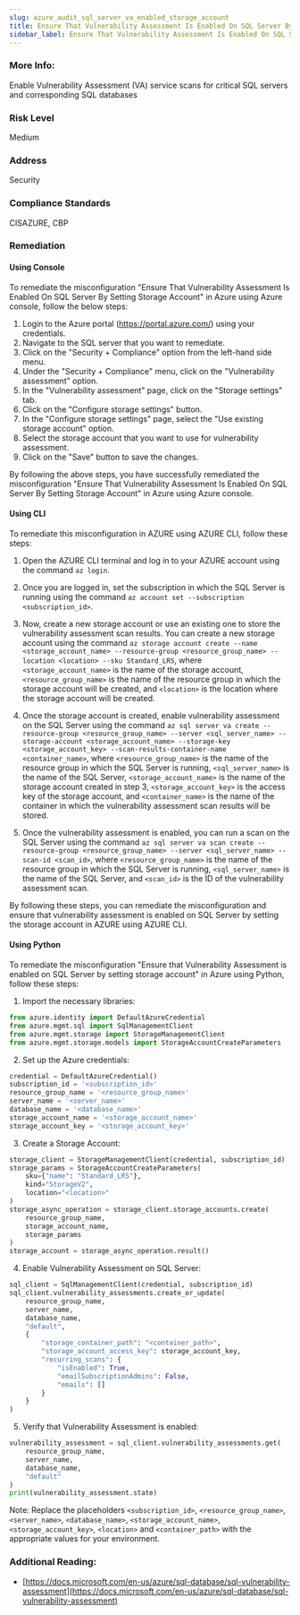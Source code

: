 ```yaml
---
slug: azure_audit_sql_server_va_enabled_storage_account
title: Ensure That Vulnerability Assessment Is Enabled On SQL Server By Setting Storage Account
sidebar_label: Ensure That Vulnerability Assessment Is Enabled On SQL Server By Setting Storage Account
---
```


### More Info:

Enable Vulnerability Assessment (VA) service scans for critical SQL servers and corresponding SQL databases

### Risk Level

Medium

### Address

Security

### Compliance Standards

CISAZURE, CBP

### Remediation

#### Using Console

To remediate the misconfiguration "Ensure That Vulnerability Assessment Is Enabled On SQL Server By Setting Storage Account" in Azure using Azure console, follow the below steps:

1. Login to the Azure portal (https://portal.azure.com/) using your credentials.
2. Navigate to the SQL server that you want to remediate.
3. Click on the "Security + Compliance" option from the left-hand side menu.
4. Under the "Security + Compliance" menu, click on the "Vulnerability assessment" option.
5. In the "Vulnerability assessment" page, click on the "Storage settings" tab.
6. Click on the "Configure storage settings" button.
7. In the "Configure storage settings" page, select the "Use existing storage account" option.
8. Select the storage account that you want to use for vulnerability assessment.
9. Click on the "Save" button to save the changes.

By following the above steps, you have successfully remediated the misconfiguration "Ensure That Vulnerability Assessment Is Enabled On SQL Server By Setting Storage Account" in Azure using Azure console.

#### Using CLI

To remediate this misconfiguration in AZURE using AZURE CLI, follow these steps:

1. Open the AZURE CLI terminal and log in to your AZURE account using the command `az login`.

2. Once you are logged in, set the subscription in which the SQL Server is running using the command `az account set --subscription <subscription_id>`.

3. Now, create a new storage account or use an existing one to store the vulnerability assessment scan results. You can create a new storage account using the command `az storage account create --name <storage_account_name> --resource-group <resource_group_name> --location <location> --sku Standard_LRS`, where `<storage_account_name>` is the name of the storage account, `<resource_group_name>` is the name of the resource group in which the storage account will be created, and `<location>` is the location where the storage account will be created.

4. Once the storage account is created, enable vulnerability assessment on the SQL Server using the command `az sql server va create --resource-group <resource_group_name> --server <sql_server_name> --storage-account <storage_account_name> --storage-key <storage_account_key> --scan-results-container-name <container_name>`, where `<resource_group_name>` is the name of the resource group in which the SQL Server is running, `<sql_server_name>` is the name of the SQL Server, `<storage_account_name>` is the name of the storage account created in step 3, `<storage_account_key>` is the access key of the storage account, and `<container_name>` is the name of the container in which the vulnerability assessment scan results will be stored.

5. Once the vulnerability assessment is enabled, you can run a scan on the SQL Server using the command `az sql server va scan create --resource-group <resource_group_name> --server <sql_server_name> --scan-id <scan_id>`, where `<resource_group_name>` is the name of the resource group in which the SQL Server is running, `<sql_server_name>` is the name of the SQL Server, and `<scan_id>` is the ID of the vulnerability assessment scan.

By following these steps, you can remediate the misconfiguration and ensure that vulnerability assessment is enabled on SQL Server by setting the storage account in AZURE using AZURE CLI.

#### Using Python

To remediate the misconfiguration "Ensure that Vulnerability Assessment is enabled on SQL Server by setting storage account" in Azure using Python, follow these steps:

1. Import the necessary libraries:

```python
from azure.identity import DefaultAzureCredential
from azure.mgmt.sql import SqlManagementClient
from azure.mgmt.storage import StorageManagementClient
from azure.mgmt.storage.models import StorageAccountCreateParameters
```

2. Set up the Azure credentials:

```python
credential = DefaultAzureCredential()
subscription_id = '<subscription_id>'
resource_group_name = '<resource_group_name>'
server_name = '<server_name>'
database_name = '<database_name>'
storage_account_name = '<storage_account_name>'
storage_account_key = '<storage_account_key>'
```

3. Create a Storage Account:

```python
storage_client = StorageManagementClient(credential, subscription_id)
storage_params = StorageAccountCreateParameters(
    sku={"name": "Standard_LRS"},
    kind="StorageV2",
    location="<location>"
)
storage_async_operation = storage_client.storage_accounts.create(
    resource_group_name,
    storage_account_name,
    storage_params
)
storage_account = storage_async_operation.result()
```

4. Enable Vulnerability Assessment on SQL Server:

```python
sql_client = SqlManagementClient(credential, subscription_id)
sql_client.vulnerability_assessments.create_or_update(
    resource_group_name,
    server_name,
    database_name,
    "default",
    {
        "storage_container_path": "<container_path>",
        "storage_account_access_key": storage_account_key,
        "recurring_scans": {
            "isEnabled": True,
            "emailSubscriptionAdmins": False,
            "emails": []
        }
    }
)
```

5. Verify that Vulnerability Assessment is enabled:

```python
vulnerability_assessment = sql_client.vulnerability_assessments.get(
    resource_group_name,
    server_name,
    database_name,
    "default"
)
print(vulnerability_assessment.state)
```

Note: Replace the placeholders `<subscription_id>`, `<resource_group_name>`, `<server_name>`, `<database_name>`, `<storage_account_name>`, `<storage_account_key>`, `<location>` and `<container_path>` with the appropriate values for your environment.


### Additional Reading:

- [https://docs.microsoft.com/en-us/azure/sql-database/sql-vulnerability-assessment](https://docs.microsoft.com/en-us/azure/sql-database/sql-vulnerability-assessment) 

